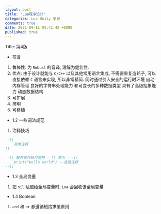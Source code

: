 ```yaml
---
layout: post
title: "Lua程序设计"
categories: Lua Unity 笔记
comments: true
date: 2021-09-11 09:42:42 +0800
published: true
---
```


Title: 第4版

- 前言

1. 鲁棒性: 为 `Robust` 的音译, 理解为健壮性.
2. 优点: 由于设计就能与 `C/C++` 以及其他常用语言集成, 不需要重复造轮子, 可以直接依赖 `C` 语言来实现, 所以非常精简. 同时通过引入安全的运行时环境 自动内存管理 良好的字符串处理能力 和可变长的多种数据类型 具有了高级抽象能力 动态数据结构.
1. 可扩展
2. 简明
3. 可移植

* 1.2 一些词法规范

1. 注释技巧

```lua
--[[
    简单注释
]]

--[[ 解开该代码只需把 --[[ 变为 ---[[
    print("Hello world") --高级注释
--]]

```

* 1.3 全局变量

1. 把 `nil` 赋值给全局变量时, `Lua` 会回收该全局变量.

* 1.4 Boolean

1. `and` 和 `or` 都遵循短路求值原则